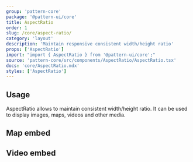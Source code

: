 ```yaml
---
group: 'pattern-core'
package: '@pattern-ui/core'
title: AspectRatio
order: 1
slug: /core/aspect-ratio/
category: 'layout'
description: 'Maintain responsive consistent width/height ratio'
props: ['AspectRatio']
import: "import { AspectRatio } from '@pattern-ui/core';"
source: 'pattern-core/src/components/AspectRatio/AspectRatio.tsx'
docs: 'core/AspectRatio.mdx'
styles: ['AspectRatio']
---
```



## Usage

AspectRatio allows to maintain consistent width/height ratio.
It can be used to display images, maps, videos and other media.

<Demo data={AspectRatioDemos.image} />

## Map embed

<Demo data={AspectRatioDemos.map} />

## Video embed

<Demo data={AspectRatioDemos.video} />
